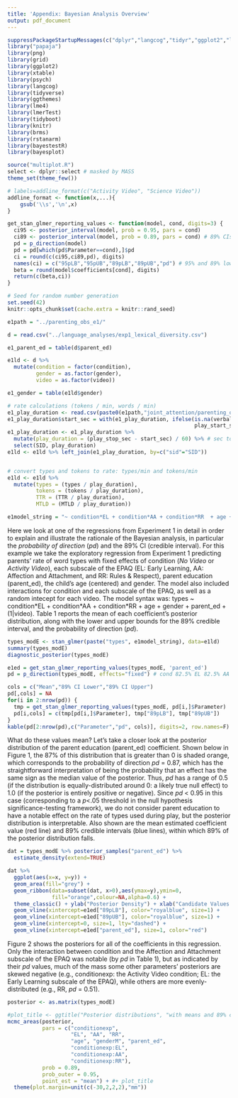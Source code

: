 ```yaml
---
title: 'Appendix: Bayesian Analysis Overview'
output: pdf_document
---
```


```r
suppressPackageStartupMessages(c("dplyr","langcog","tidyr","ggplot2","lme4"))
library("papaja")
library(png)
library(grid)
library(ggplot2)
library(xtable)
library(psych)
library(langcog)
library(tidyverse)
library(ggthemes)
library(lme4)
library(lmerTest)
library(tidyboot)
library(knitr)
library(brms)
library(rstanarm)
library(bayestestR)
library(bayesplot)

source("multiplot.R")
select <- dplyr::select # masked by MASS
theme_set(theme_few())

# labels=addline_format(c("Activity Video", "Science Video"))
addline_format <- function(x,...){
    gsub('\\s','\n',x)
}

get_stan_glmer_reporting_values <- function(model, cond, digits=3) {
  ci95 <- posterior_interval(model, prob = 0.95, pars = cond)
  ci89 <- posterior_interval(model, prob = 0.89, pars = cond) # 89% CIs as recommended by Kruschke and others
  pd = p_direction(model)
  pd = pd[which(pd$Parameter==cond),]$pd
  ci = round(c(ci95,ci89,pd), digits)
  names(ci) = c("95pLB","95pUB","89pLB","89pUB","pd") # 95% and 89% lower and upper bounds
  beta = round(model$coefficients[cond], digits)
  return(c(beta,ci))
}
```



```r
# Seed for random number generation
set.seed(42)
knitr::opts_chunk$set(cache.extra = knitr::rand_seed)
```

```r
e1path = "../parenting_obs_e1/"

d = read.csv("../language_analyses/exp1_lexical_diversity.csv") 

e1_parent_ed = table(d$parent_ed)

e1ld <- d %>%
  mutate(condition = factor(condition), 
         gender = as.factor(gender),
         video = as.factor(video))

e1_gender = table(e1ld$gender)

# rate calculations (tokens / min, words / min)
e1_play_duration <- read.csv(paste0(e1path,"joint_attention/parenting_obs_play_duration_E1.csv"), header=T)
e1_play_duration$start_sec = with(e1_play_duration, ifelse(is.na(verbalcue_start_sec), 
                                                           play_start_sec, verbalcue_start_sec))
e1_play_duration <- e1_play_duration %>% 
  mutate(play_duration = (play_stop_sec - start_sec) / 60) %>% # sec to mins
  select(SID, play_duration)
e1ld <- e1ld %>% left_join(e1_play_duration, by=c("sid"="SID"))


# convert types and tokens to rate: types/min and tokens/min
e1ld <- e1ld %>% 
  mutate(types = (types / play_duration), 
         tokens = (tokens / play_duration),
         TTR = (TTR / play_duration),
         MTLD = (MTLD / play_duration))

e1model_string = "~ condition*EL + condition*AA + condition*RR  + age + gender + parent_ed + (1|video)"
```

Here we look at one of the regressions from Experiment 1 in detail in order to explain and illustrate the rationale of the Bayesian analysis, in particular the *probability of direction* (*pd*) and the 89% CI (credible interval). For this example we take the exploratory regression from Experiment 1 predicting parents' rate of word types with fixed effects of condition (*No Video* or *Activity Video*), each subscale of the EPAQ (EL: Early Learning, AA: Affection and Attachment, and RR: Rules & Respect), parent education (parent_ed), the child's age (centered) and gender. The model also included interactions for condition and each subscale of the EPAQ, as well as a random intecept for each video.
The model syntax was: types \~ condition\*EL + condition\*AA + condition\*RR  + age + gender + parent_ed + (1|video).
Table 1 reports the mean of each coefficient's posterior distribution, along with the lower and upper bounds for the 89% credible interval, and the probability of direction (*pd*).

```r
types_modE <- stan_glmer(paste("types", e1model_string), data=e1ld) 
summary(types_modE) 
diagnostic_posterior(types_modE) 

e1ed = get_stan_glmer_reporting_values(types_modE, 'parent_ed') 
pd = p_direction(types_modE, effects="fixed") # cond 82.5% EL 82.5% AA 87% genderM 93.2%, parent_ed 93.5% cond:AA 94.5%
```


```r

cols = c("Mean","89% CI Lower","89% CI Upper")
pd[,cols] = NA
for(i in 2:nrow(pd)) {
  tmp = get_stan_glmer_reporting_values(types_modE, pd[i,]$Parameter) 
  pd[i,cols] = c(tmp[pd[i,]$Parameter], tmp["89pLB"], tmp["89pUB"])
}
kable(pd[2:nrow(pd),c("Parameter","pd", cols)], digits=2, row.names=F)
```

What do these values mean? 
Let's take a closer look at the posterior distribution of the parent education (parent_ed) coefficient. 
Shown below in Figure 1, the 87% of this distribution that is greater than 0 is shaded orange, which corresponds to the probability of direction *pd* = 0.87, which has the straightforward interpretation of being the probability that an effect has the same sign as the median value of the posterior. Thus, *pd* has a range of 0.5 (if the distribution is equally-distributed around 0: a likely true null effect) to 1.0 (if the posterior is entirely positive or negative).
Since *pd* < 0.95 in this case (corresponding to a $p$<.05 threshold in the null hypothesis significance-testing framework), we do not consider parent education to have a notable effect on the rate of types used during play, but the posterior distribution is interpretable.
Also shown are the mean estimated coefficient value (red line) and 89% credible intervals (blue lines), within which 89% of the posterior distribution falls.

```r
dat = types_modE %>% posterior_samples("parent_ed") %>%
  estimate_density(extend=TRUE)

dat %>% 
  ggplot(aes(x=x, y=y)) +
  geom_area(fill="grey") +
  geom_ribbon(data=subset(dat, x>0),aes(ymax=y),ymin=0,
              fill="orange",colour=NA,alpha=0.6) + 
  theme_classic() + ylab("Posterior Density") + xlab("Candidate Values of Parent Education Coefficient") +
  geom_vline(xintercept=e1ed["89pLB"], color="royalblue", size=1) +
  geom_vline(xintercept=e1ed["89pUB"], color="royalblue", size=1) +
  geom_vline(xintercept=0, size=1, lty="dashed") + 
  geom_vline(xintercept=e1ed["parent_ed"], size=1, color="red")
```

Figure 2 shows the posteriors for all of the coefficients in this regression. 
Only the interaction between condition and the Affection and Attachment subscale of the EPAQ was notable (by *pd* in Table 1), but as indicated by their *pd* values, much of the mass some other parameters' posteriors are skewed negative (e.g., conditionexp: the Activity Video condition; EL: the Early Learning subscale of the EPAQ), while others are more evenly-distributed (e.g., RR, $pd$ = 0.51).

```r
posterior <- as.matrix(types_modE)

#plot_title <- ggtitle("Posterior distributions", "with means and 89% credible intervals")
mcmc_areas(posterior,
           pars = c("conditionexp", 
                    "EL", "AA", "RR", 
                    "age", "genderM", "parent_ed", 
                    "conditionexp:EL",
                    "conditionexp:AA",
                    "conditionexp:RR"),
           prob = 0.89,
           prob_outer = 0.95,
           point_est = "mean") + #+ plot_title
  theme(plot.margin=unit(c(-30,2,2,2),"mm"))
```


